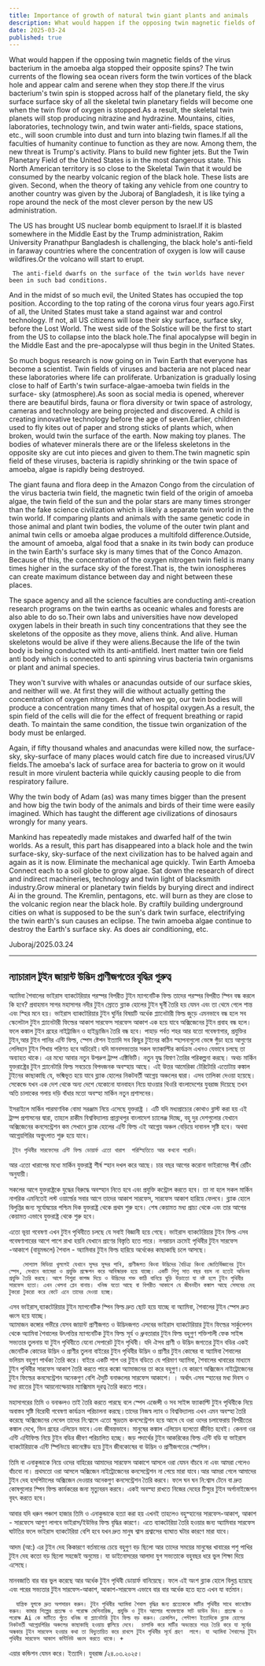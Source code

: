 ```yaml
---
title: Importance of growth of natural twin giant plants and animals
description: What would happen if the opposing twin magnetic fields of the virus bacterium in the amoeba alga stopped their opposite spins?
date: 2025-03-24
published: true
---
```


What would happen if the opposing twin magnetic fields of the virus bacterium in the amoeba alga stopped their opposite spins?
The twin currents of the flowing sea ocean rivers form the twin vortices of the black hole and appear calm and serene when they stop there.If the virus bacterium's twin spin is stopped across half of the planetary field, the sky surface surface sky of all the skeletal twin planetary fields will become one when the twin flow of oxygen is stopped.As a result, the skeletal twin planets will stop producing  nitrazine and hydrazine. Mountains, cities, laboratories, technology twin, and twin water anti-fields, space stations, etc., will soon crumble into dust and turn into blazing twin flames.If all the faculties of humanity continue to function as they are now. Among them, the new threat is Trump's activity. Plans to build new fighter jets. But the Twin Planetary Field of the United States is in the most dangerous state.
This North American territory is so close to the Skeletal Twin that it would be consumed by the nearby volcanic region of the black hole. These lists are given.
Second, when the theory of taking any vehicle from one country to another country was given by the Juboraj of Bangladesh, it is like tying a rope around the neck of the most clever person by the new US administration.

The US has brought US nuclear bomb equipment to Israel.If it is blasted somewhere in the Middle East by the Trump administration, Rakim University Pranathpur Bangladesh is challenging, the black hole's anti-field in faraway countries where the concentration of oxygen is low will cause wildfires.Or the volcano will start to erupt.

     The anti-field dwarfs on the surface of the twin worlds have never been in such bad conditions.
And in the midst of so much evil, the United States has occupied the top position. According to the top rating of the corona virus four years ago.First of all, the United States must take a stand against war and control technology. If not, all US citizens will lose their sky surface, surface sky, before the Lost World. The west side of the Solstice will be the first to start from the US to collapse into the black hole.The final apocalypse will begin in the Middle East and the pre-apocalypse will thus begin in the United States.

So much bogus research is now going on in Twin Earth that everyone has become a scientist. Twin fields of viruses and bacteria are not placed near these laboratories where life can proliferate.
Urbanization is gradually losing close to half of Earth's twin surface-algae-amoeba twin fields in the surface- sky (atmosphere).As soon as social media is opened, wherever there are beautiful birds, fauna or flora diversity or twin space of astrology, cameras and technology are being projected and discovered. A child is creating innovative technology before the age of seven.Earlier, children used to fly kites out of paper and strong sticks of plants which, when broken, would twin the surface of the earth. Now making toy planes. The bodies of whatever minerals there are or the lifeless skeletons in the opposite sky are cut into pieces and given to them.The twin magnetic spin field of these viruses, bacteria is rapidly shrinking or the twin space of amoeba, algae is rapidly being destroyed.

The giant fauna and flora deep in the Amazon Congo from the circulation of the virus bacteria twin field, the magnetic twin field of the origin of amoeba algae, the twin field of the sun and the polar stars are many times stronger than the fake science civilization which is likely a separate twin world in the twin world.
If comparing plants and animals with the same genetic code in those animal and plant twin bodies, the volume of the outer twin plant and animal twin cells or amoeba algae produces a multifold difference.Outside, the amount of amoeba, algal food that a snake in its twin body can produce in the twin Earth's surface sky is many times that of the Conco Amazon. Because of this, the concentration of the oxygen nitrogen twin field is many times higher in the surface sky of the forest.That is, the twin ionospheres can create maximum distance between day and night between these places.

The space agency and all the science faculties are conducting anti-creation research programs on the twin earths as oceanic whales and forests are also able to do so.Their own labs and universities have now developed oxygen labels in their breath in such tiny concentrations that they see the skeletons of the opposite as they move, aliens think. And alive. Human skeletons would be alive if they were aliens.Because the life of the twin body is being conducted with its anti-antifield.
Inert matter twin ore field anti body which is connected to anti spinning virus bacteria twin organisms or plant and animal species.

They won't survive with whales or anacundas outside of our surface skies, and neither will we. At first they will die without actually getting the concentration of oxygen nitrogen. And when we go, our twin bodies will produce a concentration many times that of hospital oxygen.As a result, the spin field of the cells will die for the effect of frequent breathing or rapid death. To maintain the same condition, the tissue twin organization of the body must be enlarged.

Again, if fifty thousand whales and anacundas were killed now, the surface-sky, sky-surface of many places would catch fire due to increased virus/UV fields.The amoeba's lack of surface area for bacteria to grow on it would result in more virulent bacteria while quickly causing people to die from respiratory failure.

Why the twin body of Adam (as) was many times bigger than the present and how big the twin body of the animals and birds of their time were easily imagined. Which has taught the different age civilizations of dinosaurs wrongly for many years.

Mankind has repeatedly made mistakes and dwarfed half of the twin worlds. As a result, this part has disappeared into a black hole and the twin surface-sky, sky-surface of the next civilization has to be halved again and again as it is now.
Eliminate the mechanical age quickly. Twin Earth Amoeba Connect each to a soil globe to grow algae. Sat down the research of direct and indirect machineries, technology and twin light of blacksmith industry.Grow mineral or planetary twin fields by burying direct and indirect Ai in the ground. The Kremlin, pentagons, etc. will burn as they are close to the volcanic region near the black hole.
By craftily building underground cities on what is supposed to be the sun's dark twin surface, electrifying the twin earth's sun causes an eclipse. The twin amoeba algae continue to destroy the Earth's surface sky. As does air conditioning, etc.

Juboraj/2025.03.24

---

## ন‍্যাচারাল টুইন জায়ান্ট উদ্ভিদ প্রাণীজগতের বৃদ্ধির গুরুত্ব

অ‍্যামিবা শৈবালের ভাইরাস ব‍্যাকটেরিয়ার পরস্পর বিপরীত টুইন ম‍্যাগনেটিক ফিল্ড তাদের পরস্পর বিপরীত স্পিন বন্ধ করলে কি হবে?
             প্র‍বাহমান সাগর মহাসাগর নদীর টুইন স্রোতে ব্ল‍্যাক হোলের টুইন ঘূর্নী তৈরি হয় যেমন এবং তা  থেমে গেলে শান্ত এবং স্হির মনে হয়।  ভাইরাস ব‍্যাকটেরিয়ার টুইন ঘুর্নির বিষয়টি অর্ধেক প্ল‍্যানেটারী ফিল্ড জুড়ে এমনভাবে বন্ধ হলে  সব স্কেলেটাল টুইন প্ল‍্যানেটারী  ফিল্ডের আকাশ সারফেস সারফেস আকাশ এক হয়ে যাবে অক্সিজেনের টুইন প্রবাহ বন্ধ হলে। ফলে কঙ্কাল টুইন গ্রহের নাইট্রাজিন ও হাইড্রাজিন তৈরি বন্ধ হবে। পাহাড় পর্বত শহর আর যতো গবেষণাগার, প্রযুক্তির টুইন,আর টুইন পানির এন্টি ফিল্ড, স্পেস ষ্টেশন ইত‍্যাদি সব কিছুর টুইনের কঠিন স্হাপনাগুলো ভেঙ্গে গুঁড়া হয়ে আগুণের লেলিহান টুইন শিখায় পরিণত হবে অচিরেই।যদি মানবসভ‍্যতার সকল ফ‍্যাকাল্টির কার্যক্রম এখনও যেভাবে চলছে তা অব‍্যাহত থাকে। এর মধ‍্যে আবার নতুন উপদ্রুপ ট্রাম্প এক্টিভিটি। নতুন যুদ্ধ বিমাণ তৈরির পরিকল্পনা করছে। অথচ মার্কিন যুক্তরাষ্ট্রের টুইন প্ল‍্যানেটারি ফিল্ড সবচেয়ে বিপদজনক অবস্হায় আছে। এই উত্তর আমেরিকা টেরিটোরি এতোটায় কঙ্কাল টুইনের কাছাকাছি যে, ভষ্মিভূত হয়ে যাবে ব্ল‍্যাক হোলের নিকটবর্তী আগ্নেয় অঞ্চলের দ্বারা। এসব তালিকা দেওয়া হয়েছে। সেকেন্ডে যখন এক দেশ থেকে অন‍্য দেশে যেকোনো যানবাহন নিয়ে যাওয়ার থিওরি বাংলাদেশের যুবরাজ দিয়েছে তখন অতি চালাকের গলায় দড়ি বাঁধার মতো অবস্হা মার্কিন নতুন প্রশাসনের।

ইসরাইলে মার্কিন পারমাণবিক বোমা সরঞ্জাম নিয়ে এসেছে যুক্তরাষ্ট্র । এটি যদি মধ‍্যপ্রাচ‍্যের কোথাও ব্লাস্ট করা হয় এই ট্রাম্প প্রশাসনের দ্বারা, তাহলে রাকীম বিশ্ববিদ্যালয় প্রান্নাথপুর বাংলাদেশ চ‍্যালেঞ্জ দিচ্ছে, বহু দুর দেশগুলোর যেখানে অক্সিজেনের কনসেন্ট্রেশন কম সেখানে ব্ল‍্যাক হোলের এন্টি ফিল্ড এই আগ্নেয় অঞ্চল বেড়িয়ে দাবানল সৃষ্টি হবে। অথবা আগ্নেয়গিরির অগ্নুৎপাত শুরু হয়ে যাবে।

     টুইন পৃথিবীর সারফেসের এন্টি ফিল্ড ডোয়ার্ফ এতো খারাপ  পরিস্হিতিতে আর কখনো পরেনি।
আর এতো খারাপের মধ‍্যে মার্কিন যুক্তরাষ্ট্র শীর্ষ স্হান দখল করে আছে। চার বছর আগের করোনা ভাইরাসের শীর্ষ রেটিং অনুযায়ী।

  সকলের আগে যুক্তরাষ্ট্রকে যুদ্ধের বিরুদ্ধে অবস্হান নিতে হবে এবং প্রযুক্তি কন্ট্রোল করতে হবে। তা না হলে সকল মার্কিন নাগরিক এমনিতেই লস্ট ওয়ার্ল্ডের সবার আগে তাদের আকাশ সারফেস, সারফেস আকাশ হারিয়ে ফেলবে। ব্ল‍্যাক হোলে বিলুপ্তির জন‍্য সূর্যোদ্বয়ের পশ্চিম দিক যুক্তরাষ্ট্র থেকে প্রথম শুরু হবে। শেষ কেয়ামত মধ‍্য প্রাচ‍্য থেকে এবং তার আগের কেয়ামত এভাবে যুক্তরাষ্ট্র থেকে শুরু হবে।

এতো ভূয়া গবেষণা এখন টুইন পৃথিবীতে  চলছে যে সবাই বিজ্ঞানী হয়ে গেছে। ভাইরাস ব‍্যাকটেরিয়ার টুইন ফিল্ড এসব গবেষণাগারের আশে পাশে রাখা হয়নি যেখানে প্রাণের বিস্তৃতি হতে পারে। নগরায়ন ক্রমেই পৃথিবীর টুইন সারফেস -আকাশে (বায়ুমন্ডলে) শৈবাল - অ‍্যামিবার টুইন ফিল্ড হারিয়ে অর্ধেকের কাছাকাছি চলে আসছে।

        সোশ‍্যাল মিডিয়া খুললেই যেখানে সুন্দর সুন্দর পাখি, প্রাণীজগত কিংবা উদ্ভিদের বৈচিত্র্য কিংবা জোতির্বিজ্ঞানের টুইন স্পেস, সেখানে ক‍্যামেরা ও প্রযুক্তি প্রক্ষেপন করে আবিস্কারক হয়ে যাচ্ছে। একটি শিশু সাত বছর বয়স না হতেই অভিনব প্রযুক্তি তৈরি করছে। আগে শিশুরা কাগজ দিয়ে ও উদ্ভিদের শক্ত কাঠি বানিয়ে ঘুড়ি উড়াতো যা নষ্ট হলে টুইন পৃথিবীর সারফেস হতো। এখন খেলনা প্ল‍েন বানায়। খনিজ যতো আছে বা বিপরীত আকাশে যে জীবনহীন কঙ্কাল আছে সেসবের দেহ টুকরো টুকরো করে কেটে এনে তাদের দেওয়া হচ্ছে।
এসব ভাইরাস,ব‍্যাকটেরিয়ার টুইন ম‍্যাগনেটিক স্পিন ফিল্ড দ্রুত ছোট হয়ে যাচ্ছে বা অ‍্যামিবা, শৈবালের টুইন স্পেস দ্রুত ধ্বংস হয়ে যাচ্ছে।  
অ‍্যামাজন কঙ্গোর গভীরে যেসব জায়ান্ট প্রাণীজগত ও উদ্ভিদজগত এসবের ভাইরাস ব‍্যাকটেরিয়ার টুইন ফিল্ডের সার্কুলেশন থেকে অ‍্যামিবা শৈবালের উৎপত্তির ম‍্যাগনে‍টিক টুইন ফিল্ড সূর্য ও ধ্রুবতারার টুইন ফিল্ড বহুগুণ শক্তিশালী ফেক সাইন্স সভ‍্যতার তুলনায় যা টুইন পৃথিবীতে যেনো সেপারেট টুইন পৃথিবী। যদি ঐসব  প্রাণী ও উদ্ভিদ জগতের টুইন বডির একই জেনেটিক কোডের উদ্ভিদ ও প্রাণীর তুলনা বাইরের টুইন পৃথিবীর উদ্ভিদ ও প্রাণীর টুইন কোষের বা অ‍্যামিবা শৈবালের ভলিয়ম বহুগুণ পার্থক্য তৈরি করে।  বাইরে একটি শাপ ওর টুইন বডিতে যে পরিমাণ অ‍্যামিবা, শৈবালের খাবারের মাধ‍্যমে টুইন পৃথিবীর সারফেস আকাশ তৈরি করতে পারে কঙ্কো অ‍্যামাজনের তা করে বহুগুণ।যে কারণে অক্সিজেন নাইট্রোজেনের টুইন ফিল্ডের কনসেন্ট্রেশন অনেকগুণ বেশি ঐদুটি বনাঞ্চলের সারফেস আকাশে। । অর্থাৎ এসব স্হানের মধ‍্য দিবস ও মধ‍্য রাতের টুইন আয়নোস্ফেয়ার ম‍্যাক্সিমাম দূরত্ব তৈরি করতে পারে।

মহাসাগরের তিমি ও বনাঞ্চলও তাই তৈরি করতে পারছে বলে স্পেস এজেন্সী ও সব সাইন্স ফ‍্যাকাল্টি টুইন পৃথিবীকে নিয়ে অবাস্তব সৃষ্টি বিরোধী গবেষণা কার্যক্রম পরিচালনা করছে।তাদের নিজস্ব ল‍্যাব ও বিশ্ববিদ্যালয় এখন এমন অবস্হা তৈরি করেছে অক্সিজেনের লেবেল তাদের নি:শ্বাসে এতো ক্ষুদ্রতম কনসেন্ট্রেশন হয়ে আসে যে ওরা ওদের চলাফেরায় বিপরীতের  কঙ্কাল দেখে, ভিন গ্রহের এলিয়েন ভাবে।এবং জীবন্তভাবে। মানুষের কঙ্কাল এলিয়েন হলেতো জীবিত হবেই। কেননা ওর এন্টি এন্টিফিল্ড নিয়ে টুইন বডির জীবণ পরিচালিত হচ্ছে।
জড় পদার্থের টুইন আকরিকের ফিল্ড এন্টি বডি যা ভাইরাস ব‍্যাকটেরিয়াকে এন্টি স্পিনিংয়ে কানেক্টেড হয়ে টুইন জীবকোষের বা উদ্ভিদ ও প্রাণীজগতের স্পেসিস।

তিমি বা এনাকুন্ডাকে নিয়ে ওদের বাহিরের আমাদের সারফেস আকাশে আসলে ওরা যেমন বাঁচবে না এবং আমরা গেলেও বাঁচবো না। প্রথমতো ওরা আসলে অক্সিজেন নাইট্রোজেনের কনসেন্ট্রেশন না পেয়ে মারা যাবে।আর আমরা গেলে আমাদের টুইন দেহ হসপিটালের অক্সিজেন দেওয়ার অনেকগুণ কনসেন্ট্রেশন তৈরি করবে। ফলে ঘন ঘন নি:শ্বাস টেনে বা দ্রুত কোষগুলোর স্পিন ফিল্ড কার্যকরের জন‍্য মৃত‍্যুবরন করবে। একই অবস্হা রাখতে নিজের দেহের টিস‍্যুর টুইন অর্গানাইজেশন বৃহৎ করতে হবে। 

আবার যদি ধরুন পঞ্চাশ হাজার তিমি ও এনাকুন্ডাকে হত‍্যা করা হয় এখনই তাহলেও বহুস্হানের সারফেস-আকাশ, আকাশ - সারফেসে আগুণ লাগবে ভাইরাস/ইউভির ফিল্ড বৃদ্ধির কারণে। এতে ব‍্যাকটেরিয়া তৈরি হওয়ার জন‍্য অ‍্যামিবার সারফেস ঘাটতির ফলে ভাইরাস ব‍্যাকটেরিয়া বেশি হবে যখন দ্রুত মানুষ শ্বাস প্রশ্বাসের ব‍্যাঘাত ঘটার কারণে মারা যাবে।

আদম (আ:) এর টুইন দেহ কিকারণে বর্তমানের চেয়ে বহুগুণ বড় ছিলো আর তাদের সময়ের মানুষের খাবারের পশু পাখির টুইন দেহ কতো বড় ছিলো সহজেই অনুমেয়। যা ডাইনোসরের আলাদা যুগ সভ‍্যতাকে বহুবছর ধরে ভুল শিক্ষা দিয়ে এসেছে।

মানবজাতি বার বার ভুল করেছে আর অর্ধেক টুইন পৃথিবী ডোয়ার্ফ বানিয়েছে। ফলে এই অংশ ব্ল‍্যাক হোলে বিলুপ্ত হয়েছে এবং পরের সভ‍্যতার টুইন সারফেস-আকাশ, আকাশ-সারফেস এভাবে বার বার অর্ধেক হতে হতে এখন যা বর্তমান।

      যান্ত্রিক যুগকে দ্রুত অপসারন করুন। টুইন পৃথিবীর অ‍্যামিবা শৈবাল বৃদ্ধির জন‍্য প্রত‍্যেককে মাটির পৃথিবীর সাথে কানেক্টেড করুন। কামার শিল্পের প্রত‍্যক্ষ ও পরোক্ষ মেশিনারিজ, প্রযুক্তি ও টুইন আলোর গবেষণাকে সাট ডাউন দিন। প্রত‍্যক্ষ ও পরোক্ষ Ai কে মাটিতে পুঁতে খনিজ বা প্ল‍্যানেটারি টুইন ফিল্ড বড় করুন। ক্রেমলিন, পেন্টাগণ ইত‍্যাদিকে ব্ল‍্যাক হোলের নিকটবর্তী আগ্নেয়গিরির অঞ্চলের কাছাকাছি হওয়ায় জ্বালিয়ে দেবে।  চালাকি করে মাটির অভ‍্যন্তরে শহর তৈরি করে যা সূর্যের অন্ধকার টুইন সারফেস হওয়ার কথা তা বিদ‍্যুতায়িত করে রাখলে টুইন পৃথিবীর সূর্যে গ্রহণ  লাগে। যা অ‍্যামিবা শৈবালের টুইন পৃথিবীর সারফেস আকাশ কন্টিনিউ ধ্বংস করতে থাকে। +
এয়ার কন্ডিশন যেমন করে। ইত‍্যাদি।
যুবরাজ /২৪.০৩.২০২৫।

